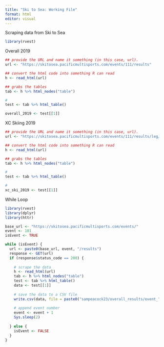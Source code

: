 ```yaml
---
title: "Ski to Sea: Working File"
format: html
editor: visual
---
```


Scraping data from Ski to Sea

```r
library(rvest)
```

Overall 2019

```r
## provide the URL and name it something (in this case, url).
url <- "https://skitosea.pacificmultisports.com/events/111/results"

## convert the html code into something R can read
h <- read_html(url)

## grabs the tables
tab <- h %>% html_nodes("table")

#
test <- tab %>% html_table()

overall_2019 <- test[[1]]
```

XC Skiing 2019

```r
## provide the URL and name it something (in this case, url).
url <- "https://skitosea.pacificmultisports.com/events/111/results/leg/71"

## convert the html code into something R can read
h <- read_html(url)

## grabs the tables
tab <- h %>% html_nodes("table")

#
test <- tab %>% html_table()

#
xc_ski_2019 <- test[[1]]
```

While Loop

```r
library(rvest)
library(dplyr)
library(httr)

base_url <- "https://skitosea.pacificmultisports.com/events/"
event <- 101
isEvent <- TRUE

while (isEvent) {
  url <- paste0(base_url, event, "/results")
  response <- GET(url)
  if (response$status_code == 200) {
    
    # scrape the data
    h <- read_html(url)
    tab <- h %>% html_nodes("table")
    test <- tab %>% html_table()
    data <- test[[1]]
    
    # save the data to a CSV file
    write.csv(data, file = paste0("sampeacock23/overall_results/event_", event, "_results.csv"))
    
    # append event number
    event <- event + 1
    Sys.sleep(2)
    
  } else {
    isEvent <- FALSE
  }
}
```
